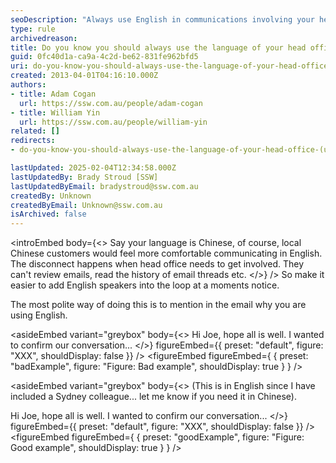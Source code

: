 ```yaml
---
seoDescription: "Always use English in communications involving your head office for seamless collaboration and clarity."
type: rule
archivedreason:
title: Do you know you should always use the language of your head office? (usually English)
guid: 0fc40d1a-ca9a-4c2d-be62-831fe962bfd5
uri: do-you-know-you-should-always-use-the-language-of-your-head-office-usually-english
created: 2013-04-01T04:16:10.000Z
authors:
- title: Adam Cogan
  url: https://ssw.com.au/people/adam-cogan
- title: William Yin
  url: https://ssw.com.au/people/william-yin
related: []
redirects:
- do-you-know-you-should-always-use-the-language-of-your-head-office-(usually-english)

lastUpdated: 2025-02-04T12:34:58.000Z
lastUpdatedBy: Brady Stroud [SSW]
lastUpdatedByEmail: bradystroud@ssw.com.au
createdBy: Unknown
createdByEmail: Unknown@ssw.com.au
isArchived: false
---
```


<introEmbed
  body={<>
Say your language is Chinese, of course, local Chinese customers would feel more comfortable communicating in English. The disconnect happens when head office needs to get involved. They can't review emails, read the history of email threads etc.
  </>}
/>
So make it easier to add English speakers into the loop at a moments notice.

The most polite way of doing this is to mention in the email why you are using English.


<asideEmbed
  variant="greybox"
  body={<>
    Hi Joe, hope all is well. I wanted to confirm our conversation...
  </>}
  figureEmbed={{
    preset: "default",
    figure: "XXX",
    shouldDisplay: false
  }}
/>
<figureEmbed figureEmbed={ {
  preset: "badExample",
  figure: "Figure: Bad example",
  shouldDisplay: true
} } />



<asideEmbed
  variant="greybox"
  body={<>
    (This is in English since I have included a Sydney colleague... let me know if you need it in Chinese).

Hi Joe, hope all is well. I wanted to confirm our conversation...
  </>}
  figureEmbed={{
    preset: "default",
    figure: "XXX",
    shouldDisplay: false
  }}
/>
<figureEmbed figureEmbed={ {
  preset: "goodExample",
  figure: "Figure: Good example",
  shouldDisplay: true
} } />
